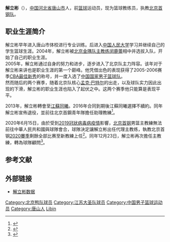 {{Infobox basketball biography
| photo = 
| caption = 
| position = 主教练
| height_ft = 6
| height_in = 3
| weight_kg = 85
| team = 北京鸭
| nationality = {{PRC}}
| birth_date = {{Birth date and age|1988|8|29}}
| birth_place = {{CHN}}[[河北省|河北省]][[唐山市|唐山市]]
| highschool = 唐山市体校
| college = [[中国人民大学|中国人民大学]]
| draft = 
| draft_year = 
| draft_team = 
| career_start = 2005年
| career_end = 2016年
}}
'''解立彬'''（{{bd|1988年|8月29日|catIdx=X解}}），[[中华人民共和国|中国]][[河北省|河北省]][[唐山市|唐山市]]人，前[[篮球|篮球]]运动员，现为篮球教练员，执教[[北京鸭首钢篮球俱乐部|北京首钢队]]。

== 职业生涯简介 ==
解立彬早年进入唐山市体校进行专业训练。后进入[[中国人民大学|中国人民大学]]学习并继续自己的学生篮球生涯。2004年，解立彬被[[北京鸭篮球俱乐部|北京金隅队]][[主教练|主教练]][[闵鹿蕾|闵鹿蕾]]相中并选拔入队，开始了自己的职业生涯。<br />
2005年，解立彬通过自身的努力和进步，逐步进入了北京队主力阵容。该年对于解立彬来讲也是职业生涯的第一个巅峰。他凭借出色的表现获得了2005-2006赛季[[中国男子篮球职业联赛最佳新秀|CBA最佳新秀]]的称号，并一度入选了[[中国国家男子篮球队|中国国家男子篮球队]]。<br />
然而随后的两个赛季，随着北京队核心[[孟克·巴特尔|孟克·巴特尔]]的出走，以及球队实力因此出现的下滑，解立彬的职业生涯也陷入了起伏之中。这两个赛季他只能算是表现平平。

2013年，解立彬轉會至[[江蘇同曦|江蘇同曦]]。2016年合同到期後江蘇同曦選擇不續約。同年解立彬宣佈退役，並前往北京首鋼青年隊擔任助理教練<ref>{{cite news |title=解立彬今年退役后加盟首钢青年队教练组 |url=http://sports.people.com.cn/cba/n1/2016/1206/c22150-28926976.html |accessdate=2020-06-16 |archive-date=2020-11-14 |archive-url=https://web.archive.org/web/20201114224922/http://sports.people.com.cn/cba/n1/2016/1206/c22150-28926976.html |dead-url=no }}</ref>。

2020年6月15日，由於受到[[2019冠狀病毒病疫情|2019冠狀病毒病疫情]]影響，[[北京首钢|北京首钢]]男篮主教練無法前往中華人民共和國與球隊會合，球隊決定讓解立彬出任代理主教练，執教北京首钢[[2019-20年中国男子篮球职业联赛|2020賽季]]剩餘全部比赛至新教練{{link-en|西蒙·帕亚加尼|Simone Pianigiani}}上任<ref>{{cite news |title=解立彬出任首钢男篮代理主教练 |url=http://www.gd.xinhuanet.com/newscenter/2020-06/16/c_1126118261.htm |accessdate=2020-06-16 |archive-date=2020-08-08 |archive-url=https://web.archive.org/web/20200808195144/http://www.gd.xinhuanet.com/newscenter/2020-06/16/c_1126118261.htm |dead-url=no }}</ref>。同年12月23日，解立彬再次擔任主教練，{{link-en|西蒙·帕亚加尼|Simone Pianigiani}}轉為球隊顧問<ref>{{cite news |title=解立彬担任北京主教练，帕亚加尼变更为球队顾问 |url=https://voice.hupu.com/cba/2675617.html}}</ref>。

==参考文献==
{{reflist}}

== 外部链接 ==
*[http://cba.sports.sina.com.cn/player.php?id=158 解立彬数据] {{Wayback|url=http://cba.sports.sina.com.cn/player.php?id=158 |date=20160304090507 }}

{{2011-12赛季CBA总冠军|1}}
{{北京鸭}}
{{DEFAULTSORT:Xie Libin}}
[[Category:北京鸭队球员|Category:北京鸭队球员]]
[[Category:江苏大圣队球员|Category:江苏大圣队球员]]
[[Category:中国男子篮球运动员|Category:中国男子篮球运动员]]
[[Category:唐山人|Category:唐山人]]
[[Category:解姓|Libin]]